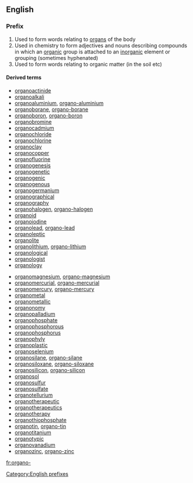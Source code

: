==English==

===Prefix===
{{head|en}}

# Used to form words relating to [[organ]]s of the body
# Used in chemistry to form adjectives and nouns describing compounds in which an [[organic]] group is attached to an [[inorganic]] element or grouping (sometimes hyphenated)
# Used to form words relating to organic matter (in the soil etc)

====Derived terms====
{{der-top}}
*[[organoactinide]]
*[[organoalkali]]
*[[organoaluminium]], [[organo-aluminium]]
*[[organoborane]], [[organo-borane]]
*[[organoboron]], [[organo-boron]]
*[[organobromine]]
*[[organocadmium]]
*[[organochloride]]
*[[organochlorine]]
*[[organoclay]]
*[[organocopper]]
*[[organofluorine]]
*[[organogenesis]]
*[[organogenetic]]
*[[organogenic]]
*[[organogenous]]
*[[organogermanium]]
*[[organographical]]
*[[organography]]
*[[organohalogen]], [[organo-halogen]]
*[[organoid]]
*[[organoiodine]]
*[[organolead]], [[organo-lead]]
*[[organoleptic]]
*[[organolite]]
*[[organolithium]], [[organo-lithium]]
*[[organological]]
*[[organologist]]
*[[organology]]
{{der-mid}}
*[[organomagnesium]], [[organo-magnesium]]
*[[organomercurial]], [[organo-mercurial]]
*[[organomercury]], [[organo-mercury]]
*[[organometal]]
*[[organometallic]]
*[[organonomy]]
*[[organopalladium]]
*[[organophosphate]]
*[[organophosphorous]]
*[[organophosphorus]]
*[[organophyly]]
*[[organoplastic]]
*[[organoselenium]]
*[[organosilane]], [[organo-silane]]
*[[organosiloxane]], [[organo-siloxane]]
*[[organosilicon]], [[organo-silicon]]
*[[organosol]]
*[[organosulfur]]
*[[organosulfate]]
*[[organotellurium]]
*[[organotherapeutic]]
*[[organotherapeutics]]
*[[organotherapy]]
*[[organothiophosphate]]
*[[organotin]], [[organo-tin]]
*[[organotitanium]]
*[[organotypic]]
*[[organovanadium]]
*[[organozinc]], [[organo-zinc]]
{{der-bottom}}

[[Category:English prefixes]]

[[fr:organo-]]